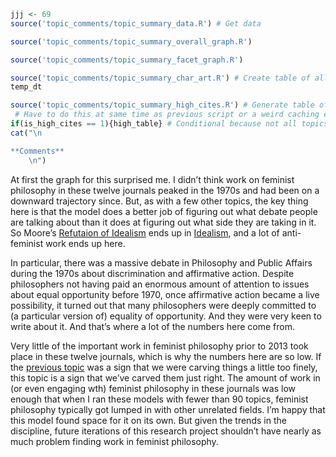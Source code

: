 ```r
jjj <- 69
source('topic_comments/topic_summary_data.R') # Get data
```

```r
source('topic_comments/topic_summary_overall_graph.R')
```

```r
source('topic_comments/topic_summary_facet_graph.R')
```

```r
source('topic_comments/topic_summary_char_art.R') # Create table of all articles in topic
temp_dt
```

```r
source('topic_comments/topic_summary_high_cites.R') # Generate table of highly cited articles. 
 # Have to do this at same time as previous script or a weird caching error occurs.
if(is_high_cites == 1){high_table} # Conditional because not all topics have high cites
cat("\n

**Comments**
	\n")
```

At first the graph for this surprised me. I didn't think work on feminist philosophy in these twelve journals peaked in the 1970s and had been on a downward trajectory since. But, as with a few other topics, the key thing here is that the model does a better job of figuring out what debate people are talking about than it does at figuring out what side they are taking in it. So Moore's [Refutaion of Idealism](https://philpapers.org/rec/MOOTRO) ends up in [Idealism](#topic02), and a lot of anti-feminist work ends up here.

In particular, there was a massive debate in Philosophy and Public Affairs during the 1970s about discrimination and affirmative action. Despite philosophers not having paid an enormous amount of attention to issues about equal opportunity before 1970, once affirmative action became a live possibility, it turned out that many philosophers were deeply committed to (a particular version of) equality of opportunity. And they were very keen to write about it. And that's where a lot of the numbers here come from.

Very little of the important work in feminist philosophy prior to 2013 took place in these twelve journals, which is why the numbers here are so low. If the [previous topic](#topic68) was a sign that we were carving things a little too finely, this topic is a sign that we've carved them just right. The amount of work in (or even engaging wth) feminist philosophy in these journals was low enough that when I ran these models with fewer than 90 topics, feminist philosophy typically got lumped in with other unrelated fields. I'm happy that this model found space for it on its own. But given the trends in the discipline, future iterations of this research project shouldn't have nearly as much problem finding work in feminist philosophy.